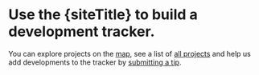 
<Head>
  <link rel="icon" href="/favicon.ico" />
  <title>{siteTitle}</title>
  <meta
    name="description"
    content={`Tracking development in ${city}, ${state}.`}
    key="description"
  />
  <meta property="og:title" content={siteTitle} key="title" />
  <meta property="og:description" content={`Use the ${city} Development Tracker to look up information about real estate development in the city.`} />
  <meta name="twitter:card" content="summary_large_image" />
</Head>

# Use the {siteTitle} to build a development tracker.

You can explore projects on the [map](./map),
see a list of [all projects](./projects) and
help us add developments to the tracker by [submitting a tip](./submit-a-tip).

